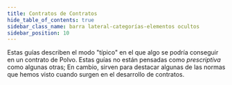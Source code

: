 ```yaml
---
title: Contratos de Contratos
hide_table_of_contents: true
sidebar_class_name: barra lateral-categorías-elementos ocultos
sidebar_position: 10
---
```


Estas guías describen el modo "típico" en el que algo se podría conseguir en un contrato de Polvo. Estas guías no están pensadas como _prescriptiva_ como algunas otras; En cambio, sirven para destacar algunas de las normas que hemos visto cuando surgen en el desarrollo de contratos.
